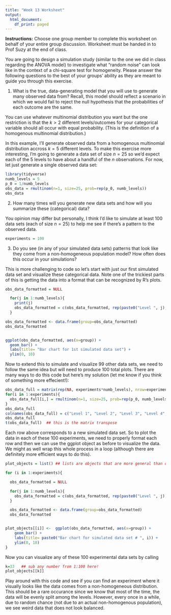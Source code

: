 ```yaml
---
title: "Week 13 Worksheet"
output:
  html_document:
    df_print: paged
---
```



**Instructions:** Choose one group member to complete this worksheet on behalf of your entire group discussion. Worksheet must be handed in to Prof Suzy at the end of class. 

You are going to design a simulation study (similar to the one we did in class regarding the ANOVA model) to investigate what "random noise" can look like in the context of a chi-square test for homogeneity. Please answer the following questions to the best of your groups' ability as they are meant to guide you through this exercise. 



1) What is the true, data-generating model that you will use to generate many observed data from? Recall, this model should reflect a scenario in which we would fail to reject the null hypothesis that the probabilities of each outcome are the same. 

You can use whatever multinomial distribution you want but the one restriction is that the $k>2$ different levels/outcomes for your categorical variable should all occur with equal probability. (This is the definition of a homogenous multinomial distribution.)

In this example, I'll generate observed data from a homogenous multinomial distribution accross $k=5$ different levels. To make this exercise more interesting, I'm going to generate a data set of size $n=25$ so we'd expect each of the $5$ levels to have about a handful of the $n$  observations. For now, let just generate a single observed data set: 

```r
library(tidyverse)
numb_levels = 5
p_0 = 1/numb_levels
obs_data = rmultinom(n=1, size=25, prob=rep(p_0, numb_levels))
obs_data  
```


2) How many times will you generate new data sets and how will you summarize these (categorical) data? 

You opinion may differ but personally, I think I'd like to simulate at least $100$ data sets (each of size $n=25$) to help me see if there's a pattern to the observed data. 

```r
experiments = 100
```



3) Do you see (in any of your simulated data sets) patterns that look like they come from a non-homogeneous population model? How often does this occur in your simulations?

This is more challenging to code so let's start with just our first simulated data set and visualize these categorical data. Note one of the trickiest parts of this is getting the data into a format that can be recognized by R's plots. 

```r
obs_data_formatted = NULL

  for(j in 1:numb_levels){
    print(j)
    obs_data_formatted = c(obs_data_formatted, rep(paste0("Level ", j), obs_data[j,1])) 
  }

obs_data_formatted <- data.frame(group=obs_data_formatted)
obs_data_formatted


ggplot(obs_data_formatted, aes(x=group)) +
  geom_bar() + 
  labs(title= "Bar chart for 1st simulated data set") +
  ylim(0, 10)
```

Now to extend this to simulate and visualize $99$ other data sets, we need to follow the same idea but will need to produce $100$ total plots. There are many ways to do this code but here's my solution (let me know if you think of something more effecient!): 

```r
obs_data_full = matrix(rep(NA, experiments*numb_levels), nrow=experiments)
for(i in 1:experiments){
  obs_data_full[i,] = rmultinom(n=1, size=25, prob=rep(p_0, numb_levels)) 
}
obs_data_full
colnames(obs_data_full) = c("Level 1", "Level 2", "Level 3", "Level 4", "Level 5")
obs_data_full
t(obs_data_full)  ## this is the matrix transpose 
```

Each row above corresponds to a new simulated data set. So to plot the data in each of these $100$ experiments, we need to properly format each row and then we can use the ggplot object as before to visualize the data. We might as well wrap this whole process in a loop (although there are definitely more efficient ways to do this).
```r
plot_objects = list() ## lists are objects that are more general than data objects, we're going to create an empty list and store our 100 different plots in this list

for (i in 1:experiments){

  obs_data_formatted = NULL

  for(j in 1:numb_levels){
    obs_data_formatted = c(obs_data_formatted, rep(paste0("Level ", j), t(obs_data_full)[j,i])) 
  }

  obs_data_formatted <- data.frame(group=obs_data_formatted)
  obs_data_formatted


plot_objects[[i]] <-  ggplot(obs_data_formatted, aes(x=group)) +
    geom_bar() + 
    labs(title= paste0("Bar chart for simulated data set # ", i)) +
    ylim(0, 10)
}
```

Now you can visualize any of these $100$ experimental data sets by calling 
```r
k=33   ## sub any number from 1:100 here! 
plot_objects[[k]] 
```

Play around with this code and see if you can find an experiment where it visually looks like the data comes from a non-homogeneous distribution. This should be a rare occurance since we know that most of the time, the data will be evenly split among the levels. However, every once in a while, due to random chance (not due to an actual non-homogenous population), we see weird data that does not look balanced. 

